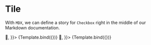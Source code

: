 

<Meta title="Components/Tile" component={Tile} />

# Tile

With `MDX`, we can define a story for `Checkbox` right in the middle of our
Markdown documentation.



<Canvas>
<Story 
  name="Main Story"
  args={{
    label: 'Tile',
    tileIcon: <span style={{ padding: '8px 0', fontSize: '2em' }}>🤨</span>,
}}>
  {Template.bind({})}
</Story>
</Canvas>

<Canvas>
<Story 
  name="Accented"
  args={{
    label: 'Tile',
    styleType: 'accented',
    tileIcon: <span style={{ padding: '8px 0', fontSize: '2em' }}>🤨</span>,
}}>
  {Template.bind({})}
</Story>
</Canvas>
